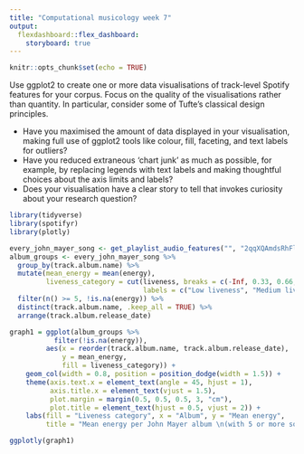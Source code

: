 ```yaml
---
title: "Computational musicology week 7"
output: 
  flexdashboard::flex_dashboard:
    storyboard: true
---
```


```r
knitr::opts_chunk$set(echo = TRUE)
```

Use ggplot2 to create one or more data visualisations of track-level Spotify features for your corpus. Focus on the quality of the visualisations rather than quantity. In particular, consider some of Tufte’s classical design principles.

- Have you maximised the amount of data displayed in your visualisation, making full use of ggplot2 tools like colour, fill, faceting, and text labels for outliers?
- Have you reduced extraneous ‘chart junk’ as much as possible, for example, by replacing legends with text labels and making thoughtful choices about the axis limits and labels?
- Does your visualisation have a clear story to tell that invokes curiosity about your research question?

```r
library(tidyverse)
library(spotifyr)
library(plotly)
```


``` r
every_john_mayer_song <- get_playlist_audio_features("", "2qqXQAmdsRhFliOmiSrHNC?si=97d16562f6374086")
album_groups <- every_john_mayer_song %>%
  group_by(track.album.name) %>%
  mutate(mean_energy = mean(energy),
         liveness_category = cut(liveness, breaks = c(-Inf, 0.33, 0.66, Inf),
                                 labels = c("Low liveness", "Medium liveness", "High liveness"))) %>%
  filter(n() >= 5, !is.na(energy)) %>%
  distinct(track.album.name, .keep_all = TRUE) %>%
  arrange(track.album.release_date)

graph1 = ggplot(album_groups %>%
           filter(!is.na(energy)), 
         aes(x = reorder(track.album.name, track.album.release_date), 
             y = mean_energy, 
             fill = liveness_category)) +
    geom_col(width = 0.8, position = position_dodge(width = 1.5)) +
    theme(axis.text.x = element_text(angle = 45, hjust = 1),
          axis.title.x = element_text(vjust = 1.5),
          plot.margin = margin(0.5, 0.5, 0.5, 3, "cm"),
          plot.title = element_text(hjust = 0.5, vjust = 2)) +
    labs(fill = "Liveness category", x = "Album", y = "Mean energy",
         title = "Mean energy per John Mayer album \n(with 5 or more songs), compared to the liveness per album")

ggplotly(graph1)
```